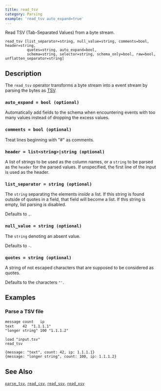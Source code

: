 ```yaml
---
title: read_tsv
category: Parsing
example: 'read_tsv auto_expand=true'
---
```

Read TSV (Tab-Separated Values) from a byte stream.

```tql
read_tsv [list_separator=string, null_value=string, comments=bool, header=string,
          quotes=string, auto_expand=bool,
          schema=string, selector=string, schema_only=bool, raw=bool, unflatten_separator=string]
```

## Description

The `read_tsv` operator transforms a byte stream into a event stream by parsing
the bytes as [TSV](https://en.wikipedia.org/wiki/Tab-separated_values).

### `auto_expand = bool (optional)`

Automatically add fields to the schema when encountering events with too many
values instead of dropping the excess values.

### `comments = bool (optional)`

Treat lines beginning with "#" as comments.

### `header = list<string>|string (optional)`

A list of strings to be used as the column names, or a `string` to be parsed
as the `header` for the parsed values.
If unspecified, the first line of the input is used as the header.

### `list_separator = string (optional)`

The `string` separating the elements _inside_ a list. If this string is found
outside of quotes in a field, that field will become a list. If this string is
empty, list parsing is disabled.

Defaults to `,`.

### `null_value = string (optional)`

The `string` denoting an absent value.

Defaults to `-`.

### `quotes = string (optional)`

A string of not escaped characters that are supposed to be considered as quotes.

Defaults to the characters `"'`.


<ParsingOptions />

## Examples

### Parse a TSV file

```txt title="input.tsv"
message	count	ip
text	42	"1.1.1.1"
"longer string"	100	"1.1.1.2"
```

```tql
load "input.tsv"
read_tsv
```

```tql
{message: "text", count: 42, ip: 1.1.1.1}
{message: "longer string", count: 100, ip: 1.1.1.2}
```

## See Also

[`parse_tsv`](/reference/functions/parse_tsv),
[`read_csv`](/reference/operators/read_csv),
[`read_ssv`](/reference/operators/read_ssv),
[`read_xsv`](/reference/operators/read_xsv)
